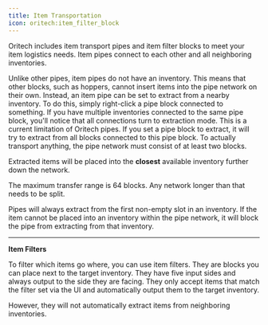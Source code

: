 ```yaml
---
title: Item Transportation
icon: oritech:item_filter_block
---
```


Oritech includes item transport pipes and item filter blocks to meet your item logistics needs. Item pipes connect to each other and all neighboring inventories.

Unlike other pipes, item pipes do not have an inventory. This means that other blocks, such as hoppers, cannot insert items into the pipe network on their own. Instead, an item pipe can be set to extract from a nearby inventory. To do this, simply right-click a pipe block connected to something. If you have multiple inventories connected to the same pipe block, you'll notice that all connections turn to extraction mode. This is a current limitation of Oritech pipes. If you set a pipe block to extract, it will try to extract from all blocks connected to this pipe block. To actually transport anything, the pipe network must consist of at least two blocks.

Extracted items will be placed into the **closest** available inventory further down the network.

The maximum transfer range is 64 blocks. Any network longer than that needs to be split.

Pipes will always extract from the first non-empty slot in an inventory. If the item cannot be placed into an inventory within the pipe network, it will block the pipe from extracting from that inventory.

---

**Item Filters**

<ModAsset location="oritech:item_filter_block" />

To filter which items go where, you can use item filters. They are blocks you can place next to the target inventory. They have five input sides and always output to the side they are facing. They only accept items that match the filter set via the UI and automatically output them to the target inventory.

However, they will not automatically extract items from neighboring inventories.
